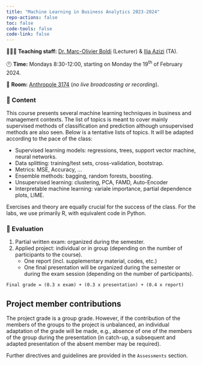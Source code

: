 ```yaml
---
title: "Machine Learning in Business Analytics 2023-2024"
repo-actions: false
toc: false
code-tools: false
code-link: false
---
```


🧑🏻‍🏫 **Teaching staff:** [Dr. Marc-Olivier Boldi](https://applicationspub.unil.ch/interpub/noauth/php/Un/UnPers.php?PerNum=1073453&LanCode=8) (Lecturer) & [Ilia Azizi](https://iliaazizi.com/) (TA).

🕛 **Time:** Mondays 8:30-12:00, starting on Monday the 19^th^ of February 2024.

🏫 **Room:** [Anthropole 3174](https://planete.unil.ch/?local=ANT-3174) (*no live broadcasting or recording*).

### 📖 Content

This course presents several machine learning techniques in business and management contexts. The list of topics is meant to cover mainly supervised methods of classification and prediction although unsupervised methods are also seen. Below is a tentative lists of topics. It will be adapted according to the pace of the class:

-   Supervised learning models: regressions, trees, support vector machine, neural networks.
-   Data splitting: training/test sets, cross-validation, bootstrap.
-   Metrics: MSE, Accuracy, ...
-   Ensemble methods: bagging, random forests, boosting.
-   Unsupervised learning: clustering, PCA, FAMD, Auto-Encoder
-   Interpretable machine learning: variale importance, partial dependence plots, LIME.

Exercises and theory are equally crucial for the success of the class. For the labs, we use primarily R, with equivalent code in Python.

### 📝 Evaluation

1.  Partial written exam: organized during the semester.
2.  Applied project: individual or in group (depending on the number of participants to the course).
    -   One report (incl. supplementary material, codes, etc.)
    -   One final presentation will be organized during the semester or during the exam session (depending on the number of participants).

``` .md
Final grade = (0.3 x exam) + (0.3 x presentation) + (0.4 x report)
```

::: callout-caution
## Project member contributions

The project grade is a group grade. However, if the contribution of the members of the groups to the project is unbalanced, an individual adaptation of the grade will be made, e.g., absence of one of the members of the group during the presentation (in catch-up, a subsequent and adapted presentation of the absent member may be required).
:::

Further directives and guidelines are provided in the `Assessments` section.
